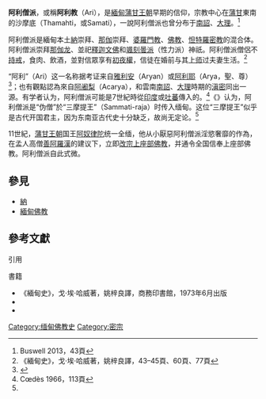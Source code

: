 <!--{{密宗}}，正在編輯，不久後釋出-->
'''阿利僧派'''，或稱'''阿利教'''（Ari），是[[緬甸|緬甸]][[蒲甘王朝|蒲甘王朝]]早期的信仰，宗教中心在[[蒲甘|蒲甘]]東南的沙摩底（Thamahti，或Samati），一說阿利僧派也曾分布于[[南詔|南詔]]、[[大理国|大理]]。<ref>Buswell 2013，43頁</ref>

阿利僧派是緬甸本土[[納_(緬甸)|納]]崇拜、[[那伽|那伽]]崇拜、[[婆羅門教|婆羅門教]]、[[佛教|佛教]]、[[怛特羅密教|怛特羅密教]]的混合体。阿利僧派崇拜[[那伽|那伽龙]]、並祀[[釋迦文佛|釋迦文佛]]和[[颯刻曇派|颯刻曇派]]（性力派）神祇。阿利僧派僧侶不[[持戒|持戒]]，食肉、飲酒，並對信眾享有[[初夜權|初夜權]]，信徒在婚前与其[[上师|上师]]过夫妻生活。<ref name=mds>《緬甸史》，戈·埃·哈威著，姚梓良譯，43–45頁、60頁、77頁</ref>

“阿利”（Ari）这一名称据考证来自[[雅利安|雅利安]]（Aryan）或[[聖人_(佛教)|阿利耶]]（Arya，聖、尊）<ref name=jinghai>{{cite|title=南傳佛教史|author=净海|url=http://kusala.online-dhamma.net/%E6%96%87%E5%AD%97%E8%B3%87%E6%96%99/%E5%8D%97%E5%82%B3%E4%BD%9B%E6%95%99%E5%9C%96%E6%9B%B8%E9%A4%A8%20Theravada%20Buddhism%20E-Library/051%20%E6%95%99%E5%8F%B2/%E5%8D%97%E5%82%B3%E4%BD%9B%E6%95%99%E5%8F%B2-%E6%B7%A8%E6%B5%B7.doc}}</ref>；也有觀點認為來自[[阿阇梨|阿阇梨]]（Acarya），和雲南[[南詔|南詔]]、[[大理|大理]]時期的[[滇密|滇密]]同出一源。有学者认为，阿利僧派可能是7世紀時從[[印度|印度]]或[[吐蕃|吐蕃]]傳入的。<ref>Cœdès 1966，113頁</ref>《{{Le|教史|Sasana Vamsa}}》认为，阿利僧派是“伪僧”於“三摩提王”（Sammati-raja）时传入缅甸。这位“三摩提王”似乎是古代开国君主，因为东南亚古代史十分缺乏，故尚无定论。<ref name=jinghai/>

11世紀，[[蒲甘王朝|蒲甘王朝]]国王[[阿奴律陀|阿奴律陀]]统一全缅，他从小厭惡阿利僧派淫慾奢靡的作為，在孟人高僧[[善阿羅漢|善阿羅漢]]的建议下，立即[[改宗|改宗]][[上座部佛教|上座部佛教]]，并通令全国信奉上座部佛教。阿利僧派自此式微。

== 參見 ==
* [[納_(緬甸)|納]]
* [[緬甸佛教|緬甸佛教]]

== 參考文獻 ==
;引用
{{reflist}}
;書籍
*《緬甸史》，戈·埃·哈威著，姚梓良譯，商務印書館，1973年6月出版
*{{cite book |title=The making of South East Asia |last=Cœdès |first=George |year=1966 |publisher=University of California Press |isbn=978-0-520-05061-7  }}
*{{cite book|editor1-last=Buswell|editor1-first=Robert E. Jr.|title=Princeton Dictionary of Buddhism.|date=2013|publisher=Princeton University Press|location=Princeton, NJ|isbn=978-0691157863}}

{{密宗}}
[[Category:缅甸佛教史|Category:缅甸佛教史]]
[[Category:密宗|Category:密宗]]